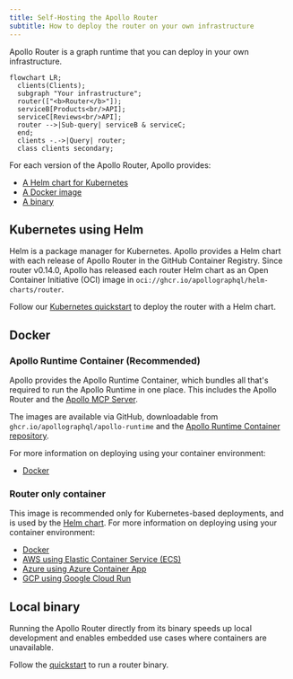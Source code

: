 ```yaml
---
title: Self-Hosting the Apollo Router
subtitle: How to deploy the router on your own infrastructure
---
```


Apollo Router is a graph runtime that you can deploy in your own infrastructure.

```mermaid
flowchart LR;
  clients(Clients);
  subgraph "Your infrastructure";
  router(["<b>Router</b>"]);
  serviceB[Products<br/>API];
  serviceC[Reviews<br/>API];
  router -->|Sub-query| serviceB & serviceC;
  end;
  clients -.->|Query| router;
  class clients secondary;
```

For each version of the Apollo Router, Apollo provides:

- [A Helm chart for Kubernetes](#kubernetes-using-helm)
- [A Docker image](#container)
- [A binary](#local-binary)

## Kubernetes using Helm

Helm is a package manager for Kubernetes. Apollo provides a Helm chart with each release of Apollo Router in the GitHub Container Registry. Since router v0.14.0, Apollo has released each router Helm chart as an Open Container Initiative (OCI) image in `oci://ghcr.io/apollographql/helm-charts/router`.

Follow our [Kubernetes quickstart](/graphos/routing/kubernetes/quickstart) to deploy the router with a Helm chart.

## Docker

### Apollo Runtime Container (Recommended)

Apollo provides the Apollo Runtime Container, which bundles all that's required to run the Apollo Runtime in one place. This includes the Apollo Router and the [Apollo MCP Server](/apollo-mcp-server).

The images are available via GitHub, downloadable from `ghcr.io/apollographql/apollo-runtime` and the [Apollo Runtime Container repository](https://github.com/apollographql/apollo-runtime).

For more information on deploying using your container environment:

- [Docker](/graphos/routing/self-hosted/containerization/docker)

### Router only container

This image is recommended only for Kubernetes-based deployments, and is used by the [Helm chart](/router/containerization/kubernetes/). For more information on deploying using your container environment:

- [Docker](/graphos/routing/self-hosted/containerization/docker-router-only)
- [AWS using Elastic Container Service (ECS)](/graphos/routing/self-hosted/containerization/aws)
- [Azure using Azure Container App](/graphos/routing/self-hosted/containerization/azure)
- [GCP using Google Cloud Run](/graphos/routing/self-hosted/containerization/gcp)

## Local binary

Running the Apollo Router directly from its binary speeds up local development and enables embedded use cases where containers are unavailable. 

Follow the [quickstart](/graphos/routing/get-started) to run a router binary.
